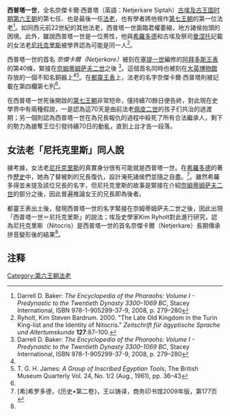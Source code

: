 {{Pharaoh Infobox
|Name=西普塔一世
|Alt=奈傑卡爾·西普塔（尼托克里斯）
|Image=Abydos KL 07-01 n40.jpg 
|Caption=[[阿拜多斯王表|阿拜多斯王表]]上的西普塔一世
|Nomen='''[[都灵王表|都灵王表]]'''<br>Neitiqerty Siptah<br>''{{Unicode|Nt-iḳrti s3-ptḥ}}''<br>''Neith is excellent, the son of Ptah''<br><hiero>G39-N5-<-n:t*Z5-i-q:r-t:Z4-R13->-R13-G39-Z1-R13-t:p-V28-R13</hiero>
|Prenomen= '''[[阿拜多斯王表|阿拜多斯王表]]'''<br>Netjerkare<br>''{{Unicode|Nṯr-k3-Rˁ}}''<br>''Divine is the Ka of [[Ra|Ra]]''<br><hiero>M23-t:n-<-N5-R8-D28-></hiero>
|Reign=3年，公元前2184年至公元前2181年<ref name="rice">Michael Rice: ''Who is who in Ancient Egypt'', Routledge London & New York 1999, ISBN 0-203-44328-4, see "Nitiqret" p. 140</ref>
|Dynasty=[[古埃及|古埃及]][[第六王朝|第六王朝]]、[[第七王朝|第七王朝]]
|Coregency=
|Predecessor=[[奈姆蒂姆萨夫二世|奈姆蒂姆萨夫二世]]
|Successor={{tsl|en|Menkare|門凱爾一世}}
|Spouse= 
|Children=
|Father=[[佩皮二世|佩皮二世]]
|Mother={{tsl|en|Neith (wife of Pepi II)|Neith}}
|Born=
|Died=
|Burial=
|Monuments=
|}}
'''西普塔一世'''，全名奈傑卡爾·西普塔（英語：Netjerkare Siptah）[[古埃及|古埃及]][[古王国时期|古王国时期]][[埃及第六王朝|第六王朝]]的第七任、也是最後一任[[法老|法老]]，也有學者將他視作[[埃及第七王朝|第七王朝]]的第一位法老<ref name="encyclo">Darrell D. Baker: ''The Encyclopedia of the Pharaohs: Volume I - Predynastic to the Twentieth Dynasty 3300–1069 BC'', Stacey International, ISBN 978-1-905299-37-9, 2008, p. 279–280</ref>。如同西元前22世紀的其他法老，西普塔一世面臨君權萎縮，地方諸侯抬頭的困境。此外，雖說西普塔一世是一位男性，他與[[希羅多德|希羅多德]]和古埃及祭司[[曼涅托|曼涅托]]記載的女法老[[尼托克里斯|尼托克里斯]]被學界認為可能是同一人<ref name="#1">Ryholt, Kim Steven Bardrum. 2000. "The Late Old Kingdom in the Turin King-list and the Identity of Nitocris." ''Zeitschrift für ägyptische Sprache und Altertumskunde'' '''127''':87–100.</ref>。

西普塔一世的首名 ''奈傑卡爾（Netjerkare）''被刻在[[塞提一世|塞提一世]]編修的[[阿拜多斯王表|阿拜多斯王表]]的第40條，緊接在[[奈姆蒂姆萨夫二世|奈姆蒂姆萨夫二世]]之後 <ref name="encyclo">Darrell D. Baker: ''The Encyclopedia of the Pharaohs: Volume I - Predynastic to the Twentieth Dynasty 3300–1069 BC'', Stacey International, ISBN 978-1-905299-37-9, 2008, p. 279–280</ref>。這個首名同時也被刻在[[大英博物館|大英博物館]]存放的一個不知名銅器上<ref name="encyclo"/><ref>T. G. H. James: ''A Group of Inscribed Egyptian Tools'', The British Museum Quarterly Vol. 24, No. 1/2 (Aug., 1961), pp. 36–43</ref>。在[[都靈王表|都靈王表]]上，法老的名字奈傑卡爾·西普塔則被記載在第四欄第七列<ref name="encyclo"/>。

在西普塔一世死後開啟的[[第七王朝|第七王朝]]非常短命，僅持續70餘日便告終，對此現在史學界中有兩種假說，一是認為這70天是由前法老[[佩皮二世|佩皮二世]]的孩子们共治的過渡期；另一個則認為西普塔一世在為兄長報仇的過程中殺死了所有合法繼承人，剩下的勢力為搶奪王位引發持續70日的動亂，直到{{tsl|en|Menkare|門凱爾一世}}上台才告一段落。

==女法老「尼托克里斯」同人說 ==
據考據，女法老[[尼托克里斯|尼托克里斯]]的真實身分很有可能就是西普塔一世。在[[希羅多德|希羅多德]]的著作[[歷史_(希羅多德)|歷史]]中，她為了替被刺的兄長復仇，設計淹死諸侯們並隨之自盡。<ref>[希]希罗多德，《历史•第二卷》，王以铸译，商务印书馆2009年版，第177页</ref>。雖然希羅多得並未提及該位兄長的名字，但尼托克里斯的故事是緊接在介紹[[奈姆蒂姆萨夫二世|奈姆蒂姆萨夫二世]]的部分之後，因此普遍推論女王的兄長即為後者。

都靈王表出土後，發現西普塔一世的名字緊接在奈姆蒂姆萨夫二世之後，因此出現「西普塔一世＝尼托克里斯」的說法；埃及史學家Kim Ryholt對此進行研究，認為尼托克里斯（Nitocris）是西普塔一世的首名奈傑卡爾（Netjerkare）長期傳承拼音變形後的結果<ref name="#1"/>。

==注释==
<references/>

{{Pharaoh | Prev=[[奈姆蒂姆萨夫二世|奈姆蒂姆萨夫二世]]| Dynasty=[[埃及第六王朝|第六王朝]] | Next={{tsl|en|Menkare|門凱爾一世}}}}
{{Commonscat|Siptah I}}
{{著名埃及统治者}}

[[Category:第六王朝法老|Category:第六王朝法老]]